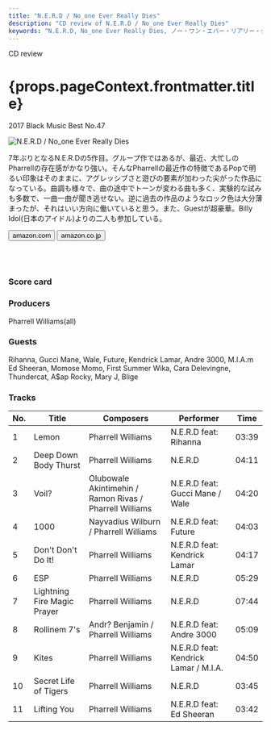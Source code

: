 ```yaml
---
title: "N.E.R.D / No_one Ever Really Dies"
description: "CD review of N.E.R.D / No_one Ever Really Dies"
keywords: "N.E.R.D, No_one Ever Really Dies, ノー・ワン・エバー・リアリー・ダイズ"
---
```






<p className="largeP">CD review</p>
<h1 className="h1--no--margin">{props.pageContext.frontmatter.title}</h1>
<p className="largeP"><Link to="/best50/2017/">2017 Black Music Best No.47</Link></p>

<Row  className="image-card-group">
	<Column colMd={"4"} colLg={"4"} noGutterMdLeft="">
       <ImageCard>

![N.E.R.D / No_one Ever Really Dies](../../images/cd/nerd3L.jpg) 

</ImageCard>
	</Column>
	<Column colMd={"8"} colLg={"8"} noGutterMdLeft="">
	<p>
	7年ぶりとなるN.E.R.Dの5作目。グループ作ではあるが、最近、大忙しのPharrellの存在感がかなり強い。そんなPharrellの最近作の特徴であるPopで明るい印象はそのままに、アグレッシブさと遊びの要素が加わった尖がった作品になっている。曲調も様々で、曲の途中でトーンが変わる曲も多く、実験的な試みも多数で、一曲一曲が聞き逃せない。逆に過去の作品のようなロック色は大分薄まったが、それはいい方向に働いていると思う。また、Guestが超豪華。Billy Idol(日本のアイドル)よりの二人も参加している。
	</p>
    <div>
	  <Button href="https://amzn.to/30urLpT" kind="primary" size="small" renderIcon={ArrowUpRight24}>
      amazon.com
      </Button>
      <Button href="https://amzn.to/3eDZbr6" kind="secondary" size="small" renderIcon={ArrowUpRight24}>
      amazon.co.jp
      </Button>
	</div>
	<a href="https://geo.music.apple.com/jp/album/no-one-ever-really-dies/1311935265?mt=1&app=music&ls=1&at=11lcug" style="display:inline-block;overflow:hidden;background:url(https://linkmaker.itunes.apple.com/ja-jp/lockup.svg?releaseDate=2017-12-15&kind=album&bubble=apple_music&style=mono-black) no-repeat;width:180px;height:45px;"></a>
	<a href="https://geo.music.apple.com/jp/album/no-one-ever-really-dies/1311935265?app=itunes&at=11lcug" style="display:inline-block;overflow:hidden;background:url(https://linkmaker.itunes.apple.com/ja-jp/badge-lrg.svg?releaseDate=2017-12-15T00:00:00Z&kind=album&bubble=itunes_music) no-repeat;width:140px;height:45px;"></a>
	</Column>
</Row>
<Row >
	<Column colMd={"4"} colLg={"4"} noGutterMdLeft="">
<div>
    <h3>Score card</h3>
	<SliderJS1 value="4" />
    <SliderJS2 value="2" />
	<SliderJS3 value="1" />
    <SliderJS4 value="9" />
</div>
</Column>
<Column colMd={"8"} colLg={"8"} noGutterMdLeft="">
<div>
<h3>Producers</h3>
<p>
Pharrell Williams(all)
</p>
<h3>Guests</h3>
<p>
Rihanna, Gucci Mane, Wale, Future, Kendrick Lamar, Andre 3000, M.I.A.m Ed Sheeran, Momose Momo, First Summer Wika, Cara Delevingne, Thundercat, A$ap Rocky, Mary J, Blige
</p>
</div>
</Column>
</Row>

<h3>Tracks</h3>

| No. |	 Title                      |	 Composers                                            |	 Performer                            | Time  |
| --- |	--------------------------- | ------------------------------------------------------- | ------------------------------------- | ----- |
| 1	  |	Lemon                      	| Pharrell Williams                                       |	N.E.R.D feat: Rihanna                 |	03:39 |
| 2	  |	Deep Down Body Thurst      	| Pharrell Williams                                       |	N.E.R.D                               |	04:11 |
| 3	  |	Voil?                      	| Olubowale Akintimehin / Ramon Rivas / Pharrell Williams |	N.E.R.D feat: Gucci Mane / Wale       |	04:20 |
| 4	  |	1000                       	| Nayvadius Wilburn / Pharrell Williams                   |	N.E.R.D feat: Future                  |	04:03 |
| 5	  |	Don't Don't Do It!         	| Pharrell Williams                                       |	N.E.R.D feat: Kendrick Lamar          |	04:17 |
| 6	  |	ESP                        	| Pharrell Williams                                       |	N.E.R.D                               |	05:29 |
| 7	  |	Lightning Fire Magic Prayer	| Pharrell Williams                                       |	N.E.R.D                               |	07:44 |
| 8	  |	Rollinem 7's               	| Andr? Benjamin / Pharrell Williams                      |	N.E.R.D feat: Andre 3000              |	05:09 |
| 9	  |	Kites                      	| Pharrell Williams                                       |	N.E.R.D feat: Kendrick Lamar / M.I.A. |	04:50 |
| 10  |	Secret Life of Tigers      	| Pharrell Williams                                       |	N.E.R.D                               |	03:45 |
| 11  |	Lifting You                	| Pharrell Williams                                       |	N.E.R.D feat: Ed Sheeran              |	03:42 |
